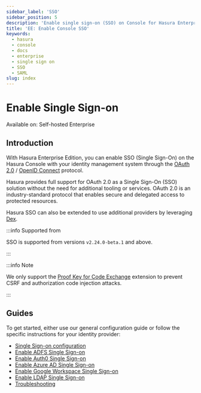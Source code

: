 ```yaml
---
sidebar_label: 'SSO'
sidebar_position: 5
description: 'Enable single sign-on (SSO) on Console for Hasura Enterprise Edition'
title: 'EE: Enable Console SSO'
keywords:
  - hasura
  - console
  - docs
  - enterprise
  - single sign on
  - SSO
  - SAML
slug: index
---
```



# Enable Single Sign-on

<div className="badge badge--primary heading-badge">Available on: Self-hosted Enterprise</div>

## Introduction

With Hasura Enterprise Edition, you can enable SSO (Single Sign-On) on the Hasura Console with your identity management
system through the [OAuth 2.0](https://oauth.net) / [OpenID Connect](https://openid.net/connect) protocol.

Hasura provides full support for OAuth 2.0 as a Single Sign-On (SSO) solution without the need for additional tooling or
services. OAuth 2.0 is an industry-standard protocol that enables secure and delegated access to protected resources.

Hasura SSO can also be extended to use additional providers by leveraging [Dex](https://github.com/dexidp/dex).

:::info Supported from

SSO is supported from versions `v2.24.0-beta.1` and above.

:::

<Thumbnail src="/img/enterprise/sso-animated-demo.gif" alt="Console SSO demo" />

:::info Note

We only support the [Proof Key for Code Exchange](https://oauth.net/2/pkce/) extension to prevent CSRF and authorization
code injection attacks.

:::

## Guides

To get started, either use our general configuration guide or follow the specific instructions for your identity
provider:

- [Single Sign-on configuration](/enterprise/sso/config.mdx)
- [Enable ADFS Single Sign-on](/enterprise/sso/adfs.mdx)
- [Enable Auth0 Single Sign-on](/enterprise/sso/auth0.mdx)
- [Enable Azure AD Single Sign-on](/enterprise/sso/azure-ad.mdx)
- [Enable Google Workspace Single Sign-on](/enterprise/sso/google-workspace.mdx)
- [Enable LDAP Single Sign-on](/enterprise/sso/ldap.mdx)
- [Troubleshooting](/enterprise/sso/troubleshooting.mdx)
